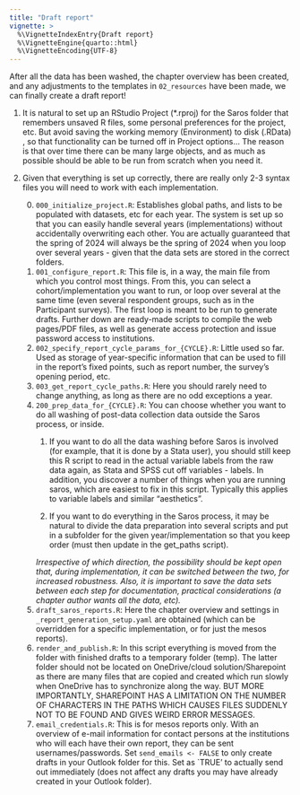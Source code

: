 ```yaml
---
title: "Draft report"
vignette: >
  %\VignetteIndexEntry{Draft report}
  %\VignetteEngine{quarto::html}
  %\VignetteEncoding{UTF-8}
---
```


After all the data has been washed, the chapter overview has been created, and any adjustments to the templates in `02_resources` have been made, we can finally create a draft report!

1. It is natural to set up an RStudio Project (\*.rproj) for the Saros folder that remembers unsaved R files, some personal preferences for the project, etc. But avoid saving the working memory (Environment) to disk (.RData) , so that functionality can be turned off in Project options... The reason is that over time there can be many large objects, and as much as possible should be able to be run from scratch when you need it.

2. Given that everything is set up correctly, there are really only 2-3 syntax files you will need to work with each implementation.
    0.  `000_initialize_project.R`: Establishes global paths, and lists to be populated with datasets, etc for each year. The system is set up so that you can easily handle several years (implementations) without accidentally overwriting each other. You are actually guaranteed that the spring of 2024 will always be the spring of 2024 when you loop over several years - given that the data sets are stored in the correct folders.
    1.  `001_configure_report.R`: This file is, in a way, the main file from which you control most things. From this, you can select a cohort/implementation you want to run, or loop over several at the same time (even several respondent groups, such as in the Participant surveys). The first loop is meant to be run to generate drafts. Further down are ready-made scripts to compile the web pages/PDF files, as well as generate access protection and issue password access to institutions.
    2.  `002_specify_report_cycle_params_for_{CYCLE}.R`: Little used so far. Used as storage of year-specific information that can be used to fill in the report's fixed points, such as report number, the survey's opening period, etc.
    3. `003_get_report_cycle_paths.R`: Here you should rarely need to change anything, as long as there are no odd exceptions a year.
    4. `200_prep_data_for_{CYCLE}.R`: You can choose whether you want to do all washing of post-data collection data outside the Saros process, or inside.
        1.  If you want to do all the data washing before Saros is involved (for example, that it is done by a Stata user), you should still keep this R script to read in the actual variable labels from the raw data again, as Stata and SPSS cut off variables - labels. In addition, you discover a number of things when you are running saros, which are easiest to fix in this script. Typically this applies to variable labels and similar "aesthetics".

        2.  If you want to do everything in the Saros process, it may be natural to divide the data preparation into several scripts and put in a subfolder for the given year/implementation so that you keep order (must then update in the get_paths script).

        *Irrespective of which direction, the possibility should be kept open that, during implementation, it can be switched between the two, for increased robustness. Also, it is important to save the data sets between each step for documentation, practical considerations (a chapter author wants all the data, etc).*
    5. `draft_saros_reports.R`: Here the chapter overview and settings in `_report_generation_setup.yaml` are obtained (which can be overridden for a specific implementation, or for just the mesos reports).
    6. `render_and_publish.R`: In this script everything is moved from the folder with finished drafts to a temporary folder (temp). The latter folder should not be located on OneDrive/cloud solution/Sharepoint as there are many files that are copied and created which run slowly when OneDrive has to synchronize along the way. BUT MORE IMPORTANTLY, SHAREPOINT HAS A LIMITATION ON THE NUMBER OF CHARACTERS IN THE PATHS WHICH CAUSES FILES SUDDENLY NOT TO BE FOUND AND GIVES WEIRD ERROR MESSAGES.
    7. `email_credentials.R`: This is for mesos reports only. With an overview of e-mail information for contact persons at the institutions who will each have their own report, they can be sent usernames/passwords. Set `send_emails <- FALSE` to only create drafts in your Outlook folder for this. Set as `TRUE' to actually send out immediately (does not affect any drafts you may have already created in your Outlook folder).